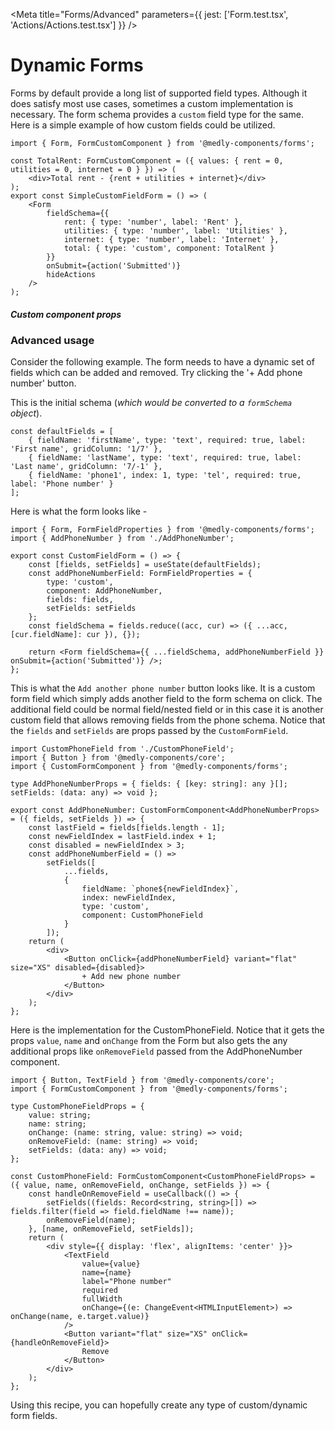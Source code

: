 
<Meta title="Forms/Advanced" parameters={{ jest: ['Form.test.tsx', 'Actions/Actions.test.tsx'] }} />

# Dynamic Forms

Forms by default provide a long list of supported field types. Although it does satisfy most use cases, sometimes a custom implementation is necessary.
The form schema provides a `custom` field type for the same. Here is a simple example of how custom fields could be utilized.

<Preview withToolbar mdxSource="Preview">
    <SimpleCustomFieldForm />
</Preview>

```tsx
import { Form, FormCustomComponent } from '@medly-components/forms';

const TotalRent: FormCustomComponent = ({ values: { rent = 0, utilities = 0, internet = 0 } }) => (
    <div>Total rent - {rent + utilities + internet}</div>
);
export const SimpleCustomFieldForm = () => (
    <Form
        fieldSchema={{
            rent: { type: 'number', label: 'Rent' },
            utilities: { type: 'number', label: 'Utilities' },
            internet: { type: 'number', label: 'Internet' },
            total: { type: 'custom', component: TotalRent }
        }}
        onSubmit={action('Submitted')}
        hideActions
    />
);
```

##### Custom component props

<Props of={CustomComponentPropSchema} />

### Advanced usage

Consider the following example. The form needs to have a dynamic set of fields which can be added and removed.
Try clicking the '+ Add phone number' button.

<Preview withToolbar>
    <CustomFieldForm />
</Preview>

This is the initial schema (_which would be converted to a `formSchema` object_).

```tsx
const defaultFields = [
    { fieldName: 'firstName', type: 'text', required: true, label: 'First name', gridColumn: '1/7' },
    { fieldName: 'lastName', type: 'text', required: true, label: 'Last name', gridColumn: '7/-1' },
    { fieldName: 'phone1', index: 1, type: 'tel', required: true, label: 'Phone number' }
];
```

Here is what the form looks like -

```tsx
import { Form, FormFieldProperties } from '@medly-components/forms';
import { AddPhoneNumber } from './AddPhoneNumber';

export const CustomFieldForm = () => {
    const [fields, setFields] = useState(defaultFields);
    const addPhoneNumberField: FormFieldProperties = {
        type: 'custom',
        component: AddPhoneNumber,
        fields: fields,
        setFields: setFields
    };
    const fieldSchema = fields.reduce((acc, cur) => ({ ...acc, [cur.fieldName]: cur }), {});

    return <Form fieldSchema={{ ...fieldSchema, addPhoneNumberField }} onSubmit={action('Submitted')} />;
};
```

This is what the `Add another phone number` button looks like. It is a custom form field which simply adds another field to the form schema on click.
The additional field could be normal field/nested field or in this case it is another custom field that allows removing fields from the phone schema.
Notice that the `fields` and `setFields` are props passed by the `CustomFormField`.

```tsx
import CustomPhoneField from './CustomPhoneField';
import { Button } from '@medly-components/core';
import { CustomFormComponent } from '@medly-components/forms';

type AddPhoneNumberProps = { fields: { [key: string]: any }[]; setFields: (data: any) => void };

export const AddPhoneNumber: CustomFormComponent<AddPhoneNumberProps> = ({ fields, setFields }) => {
    const lastField = fields[fields.length - 1];
    const newFieldIndex = lastField.index + 1;
    const disabled = newFieldIndex > 3;
    const addPhoneNumberField = () =>
        setFields([
            ...fields,
            {
                fieldName: `phone${newFieldIndex}`,
                index: newFieldIndex,
                type: 'custom',
                component: CustomPhoneField
            }
        ]);
    return (
        <div>
            <Button onClick={addPhoneNumberField} variant="flat" size="XS" disabled={disabled}>
                + Add new phone number
            </Button>
        </div>
    );
};
```

Here is the implementation for the CustomPhoneField.
Notice that it gets the props `value`, `name` and `onChange` from the Form but also gets the any additional props like `onRemoveField` passed from the AddPhoneNumber component.

```tsx
import { Button, TextField } from '@medly-components/core';
import { FormCustomComponent } from '@medly-components/forms';

type CustomPhoneFieldProps = {
    value: string;
    name: string;
    onChange: (name: string, value: string) => void;
    onRemoveField: (name: string) => void;
    setFields: (data: any) => void;
};

const CustomPhoneField: FormCustomComponent<CustomPhoneFieldProps> = ({ value, name, onRemoveField, onChange, setFields }) => {
    const handleOnRemoveField = useCallback(() => {
        setFields((fields: Record<string, string>[]) => fields.filter(field => field.fieldName !== name));
        onRemoveField(name);
    }, [name, onRemoveField, setFields]);
    return (
        <div style={{ display: 'flex', alignItems: 'center' }}>
            <TextField
                value={value}
                name={name}
                label="Phone number"
                required
                fullWidth
                onChange={(e: ChangeEvent<HTMLInputElement>) => onChange(name, e.target.value)}
            />
            <Button variant="flat" size="XS" onClick={handleOnRemoveField}>
                Remove
            </Button>
        </div>
    );
};
```

Using this recipe, you can hopefully create any type of custom/dynamic form fields.
